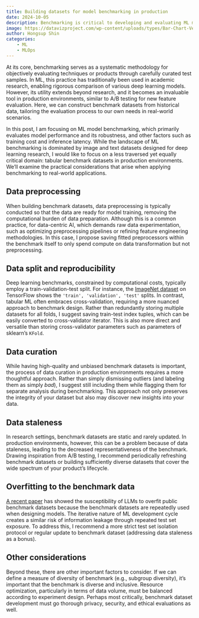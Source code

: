 ```yaml
---
title: Building datasets for model benchmarking in production
date: 2024-10-05
description: Benchmarking is critical to developing and evaluating ML models in both research and development settings. In production, we can use benchmarking to evaluate new features on historic data, similar to A/B testing. In this post, I discuss practical considerations when building custom benchmark datasets for ML models in production.
image: https://datavizproject.com/wp-content/uploads/types/Bar-Chart-Vertical.png
author: Hongsup Shin
categories: 
    - ML
    - MLOps
---
```


At its core, benchmarking serves as a systematic methodology for objectively evaluating techniques or products through carefully curated test samples. In ML, this practice has traditionally been used in academic research, enabling rigorous comparison of various deep learning models. However, its utility extends beyond research, and it becomes an invaluable tool in production environments, similar to A/B testing for new feature evaluation. Here, we can construct benchmark datasets from historical data, tailoring the evaluation process to our own needs in real-world scenarios.

In this post, I am focusing on ML model benchmarking, which primarily evaluates model performance and its robustness, and other factors such as training cost and inference latency. While the landscape of ML benchmarking is dominated by image and text datasets designed for deep learning research, I would like to focus on a less traversed yet equally critical domain: tabular benchmark datasets in production environments. We'll examine the practical considerations that arise when applying benchmarking to real-world applications.

## Data preprocessing

When building benchmark datasets, data preprocessing is typically conducted so that the data are ready for model training, removing the computational burden of data preparation. Although this is a common practice, for data-centric AI, which demands raw data experimentation, such as optimizing preprocessing pipelines or refining feature engineering methodologies. In this case, I propose saving fitted preprocessors within the benchmark itself to only spend compute on data transformation but not preprocessing. 

## Data split and reproducibility

Deep learning benchmarks, constrained by computational costs, typically employ a train-validation-test split. For instance, the [ImageNet dataset](https://www.tensorflow.org/datasets/catalog/imagenet2012) on TensorFlow shows the `'train', 'validation', 'test'` splits. In contrast, tabular ML often embraces cross-validation, requiring a more nuanced approach to benchmark design. Rather than redundantly storing multiple datasets for all folds, I suggest saving train-test index tuples, which can be easily converted to cross-validator iterator. This is also more direct and versatile than storing cross-validator parameters such as parameters of sklearn's `KFold`.

## Data curation

While having high-quality and unbiased benchmark datasets is important, the process of data curation in production environments requires a more thoughtful approach. Rather than simply dismissing outliers (and labeling them as simply *bad*), I suggest still including them while flagging them for separate analysis during benchmarking. This approach not only preserves the integrity of your dataset but also may discover new insights into your data.

## Data staleness

In research settings, benchmark datasets are static and rarely updated. In production environments, however, this can be a problem because of data staleness, leading to the decreased representativeness of the benchmark. Drawing inspiration from A/B testing, I recommend periodically refreshing benchmark datasets or building sufficiently diverse datasets that cover the wide spectrum of your product's lifecycle.

## Overfitting to the benchmark data

[A recent paper](https://arxiv.org/abs/2405.00332) has showed the susceptibility of LLMs to overfit public benchmark datasets because the benchmark datasets are repeatedly used when designing models. The iterative nature of ML development cycle creates a similar risk of information leakage through repeated test set exposure. To address this, I recommend a more strict test set isolation protocol or regular update to benchmark dataset (addressing data staleness as a bonus).

## Other considerations

Beyond these, there are other important factors to consider. If we can define a measure of diversity of benchmark (e.g., subgroup diversity), it's important that the benchmark is diverse and inclusive. Resource optimization, particularly in terms of data volume, must be balanced according to experiment design. Perhaps most critically, benchmark dataset development must go thorough privacy, security, and ethical evaluations as well.
